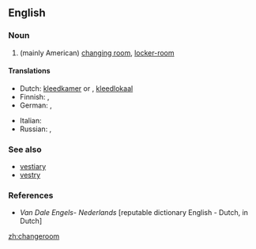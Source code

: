 ==English==

===Noun===
{{en-noun}}

# (mainly American) [[changing room]], [[locker-room]]

====Translations====
{{trans-top|changing room}}
* Dutch: [[kleedkamer]] {{f}} or {{m}}, [[kleedlokaal]] {{n}}
* Finnish: {{t|fi|pukuhuone}}, {{t+|fi|pukukoppi}}
* German: {{t|de|Ankleideraum|m}}, {{t+|de|Umkleideraum|m}}
{{trans-mid}}
* Italian: {{t|it|spogliatoio|m}}
* Russian: {{t+|ru|раздевалка|f|tr=razdeválka|sc=Cyrl}} {{qualifier|in a gym}}, {{t+|ru|примерочная|f|tr=priméročnaja|sc=Cyrl}} {{qualifier|in a shop}}
{{trans-bottom}}

===See also===
* [[vestiary]]
* [[vestry]]

===References===
* ''Van Dale Engels- Nederlands'' [reputable dictionary English - Dutch, in Dutch]

[[zh:changeroom]]